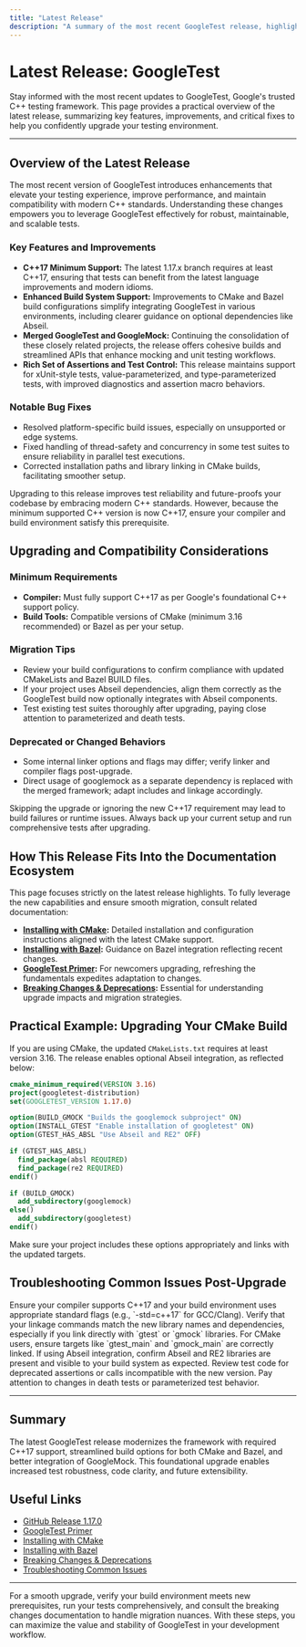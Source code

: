 ```yaml
---
title: "Latest Release"
description: "A summary of the most recent GoogleTest release, highlighting major features, notable improvements, and critical bug fixes. Perfect for users wanting a quick status check and confidence before upgrading."
---
```


# Latest Release: GoogleTest

Stay informed with the most recent updates to GoogleTest, Google's trusted C++ testing framework. This page provides a practical overview of the latest release, summarizing key features, improvements, and critical fixes to help you confidently upgrade your testing environment.

---

## Overview of the Latest Release

The most recent version of GoogleTest introduces enhancements that elevate your testing experience, improve performance, and maintain compatibility with modern C++ standards. Understanding these changes empowers you to leverage GoogleTest effectively for robust, maintainable, and scalable tests.

### Key Features and Improvements

- **C++17 Minimum Support:** The latest 1.17.x branch requires at least C++17, ensuring that tests can benefit from the latest language improvements and modern idioms.
- **Enhanced Build System Support:** Improvements to CMake and Bazel build configurations simplify integrating GoogleTest in various environments, including clearer guidance on optional dependencies like Abseil.
- **Merged GoogleTest and GoogleMock:** Continuing the consolidation of these closely related projects, the release offers cohesive builds and streamlined APIs that enhance mocking and unit testing workflows.
- **Rich Set of Assertions and Test Control:** This release maintains support for xUnit-style tests, value-parameterized, and type-parameterized tests, with improved diagnostics and assertion macro behaviors.

### Notable Bug Fixes

- Resolved platform-specific build issues, especially on unsupported or edge systems.
- Fixed handling of thread-safety and concurrency in some test suites to ensure reliability in parallel test executions.
- Corrected installation paths and library linking in CMake builds, facilitating smoother setup.

<Tip>
Upgrading to this release improves test reliability and future-proofs your codebase by embracing modern C++ standards. However, because the minimum supported C++ version is now C++17, ensure your compiler and build environment satisfy this prerequisite.
</Tip>

## Upgrading and Compatibility Considerations

### Minimum Requirements

- **Compiler:** Must fully support C++17 as per Google's foundational C++ support policy.
- **Build Tools:** Compatible versions of CMake (minimum 3.16 recommended) or Bazel as per your setup.

### Migration Tips

- Review your build configurations to confirm compliance with updated CMakeLists and Bazel BUILD files.
- If your project uses Abseil dependencies, align them correctly as the GoogleTest build now optionally integrates with Abseil components.
- Test existing test suites thoroughly after upgrading, paying close attention to parameterized and death tests.

### Deprecated or Changed Behaviors

- Some internal linker options and flags may differ; verify linker and compiler flags post-upgrade.
- Direct usage of googlemock as a separate dependency is replaced with the merged framework; adapt includes and linkage accordingly.

<Warning>
Skipping the upgrade or ignoring the new C++17 requirement may lead to build failures or runtime issues. Always back up your current setup and run comprehensive tests after upgrading.
</Warning>

## How This Release Fits Into the Documentation Ecosystem

This page focuses strictly on the latest release highlights. To fully leverage the new capabilities and ensure smooth migration, consult related documentation:

- **[Installing with CMake](/getting-started/installation-initialization/install-cmake):** Detailed installation and configuration instructions aligned with the latest CMake support.
- **[Installing with Bazel](/getting-started/installation-initialization/install-bazel):** Guidance on Bazel integration reflecting recent changes.
- **[GoogleTest Primer](/guides/core-workflow/getting-started-tests):** For newcomers upgrading, refreshing the fundamentals expedites adaptation to changes.
- **[Breaking Changes & Deprecations](/changelog/breaking-changes-guidance/breaking-changes):** Essential for understanding upgrade impacts and migration strategies.

## Practical Example: Upgrading Your CMake Build

If you are using CMake, the updated `CMakeLists.txt` requires at least version 3.16. The release enables optional Abseil integration, as reflected below:

```cmake
cmake_minimum_required(VERSION 3.16)
project(googletest-distribution)
set(GOOGLETEST_VERSION 1.17.0)

option(BUILD_GMOCK "Builds the googlemock subproject" ON)
option(INSTALL_GTEST "Enable installation of googletest" ON)
option(GTEST_HAS_ABSL "Use Abseil and RE2" OFF)

if (GTEST_HAS_ABSL)
  find_package(absl REQUIRED)
  find_package(re2 REQUIRED)
endif()

if (BUILD_GMOCK)
  add_subdirectory(googlemock)
else()
  add_subdirectory(googletest)
endif()
```

Make sure your project includes these options appropriately and links with the updated targets.

## Troubleshooting Common Issues Post-Upgrade

<AccordionGroup title="Common Troubleshooting Topics">
<Accordion title="Build Failures Related to C++17 Requirement">
Ensure your compiler supports C++17 and your build environment uses appropriate standard flags (e.g., `-std=c++17` for GCC/Clang).
</Accordion>
<Accordion title="Linker or Symbol Errors After Upgrade">
Verify that your linkage commands match the new library names and dependencies, especially if you link directly with `gtest` or `gmock` libraries. For CMake users, ensure targets like `gtest_main` and `gmock_main` are correctly linked.
</Accordion>
<Accordion title="Integration Issues with Abseil Dependencies">
If using Abseil integration, confirm Abseil and RE2 libraries are present and visible to your build system as expected.
</Accordion>
<Accordion title="Test Failures Unexpectedly Occur After Upgrade">
Review test code for deprecated assertions or calls incompatible with the new version. Pay attention to changes in death tests or parameterized test behavior.
</Accordion>
</AccordionGroup>

---

## Summary
The latest GoogleTest release modernizes the framework with required C++17 support, streamlined build options for both CMake and Bazel, and better integration of GoogleMock. This foundational upgrade enables increased test robustness, code clarity, and future extensibility.

## Useful Links
- [GitHub Release 1.17.0](https://github.com/google/googletest/releases/tag/v1.17.0)
- [GoogleTest Primer](https://google.github.io/googletest/primer.html)
- [Installing with CMake](/getting-started/installation-initialization/install-cmake)
- [Installing with Bazel](/getting-started/installation-initialization/install-bazel)
- [Breaking Changes & Deprecations](/changelog/breaking-changes-guidance/breaking-changes)
- [Troubleshooting Common Issues](/getting-started/troubleshooting-support/common-issues)

---

For a smooth upgrade, verify your build environment meets new prerequisites, run your tests comprehensively, and consult the breaking changes documentation to handle migration nuances. With these steps, you can maximize the value and stability of GoogleTest in your development workflow.